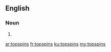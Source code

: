 ==English==

===Noun===
{{head|en|plural}}

# {{plural of|topspin|lang=en}}

[[ar:topspins]]
[[fr:topspins]]
[[ku:topspins]]
[[my:topspins]]